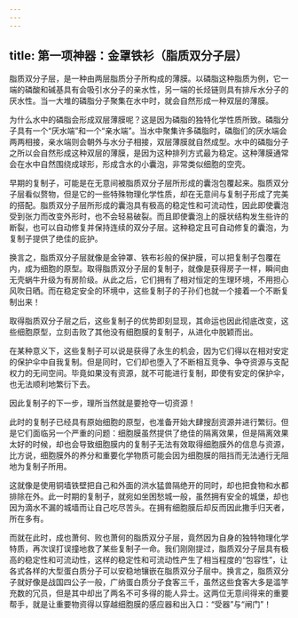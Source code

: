 ```yaml
---
---
---
```

title: 第一项神器：金罩铁衫（脂质双分子层）
---




脂质双分子层，是一种由两层脂质分子所构成的薄膜。以磷脂这种脂质为例，它一端的磷酸和碱基具有会吸引水分子的亲水性，另一端的长烃链则具有排斥水分子的厌水性。当一大堆的磷脂分子聚集在水中时，就会自然形成一种双层的薄膜。

为什么水中的磷脂会形成双层薄膜呢？这是因为磷脂的独特化学性质所致。磷脂分子具有一个“厌水端”和一个“亲水端”。当水中聚集许多磷脂时，磷脂们的厌水端会两两相接，亲水端则会朝外与水分子相接，双层薄膜就自然成型。水中的磷脂分子之所以会自然形成这种双层的薄膜，是因为这种排列方式最为稳定。这种薄膜通常会在水中自然围绕成球形，形成含水的小囊泡，非常类似细胞的空壳。

早期的复制子，可能是在无意间被脂质双分子层所形成的囊泡包覆起来。脂质双分子层看似赘物，但是它的一些特殊物理化学性质，却在无意间与复制子形成了完美的搭配。脂质双分子层所形成的囊泡具有极高的稳定性和可流动性，因此即使囊泡受到张力而改变外形时，也不会轻易破裂。而且即使囊泡上的膜状结构发生些许的断裂，也可以自动修复并保持连续的双分子层。这种稳定且可自动修复的囊泡，为复制子提供了绝佳的庇护。

换言之，脂质双分子层就像是金钟罩、铁布衫般的保护膜，可以把复制子包覆在内，成为细胞的原型。取得脂质双分子层的复制子，就像是获得房子一样，瞬间由无壳蜗牛升级为有房阶级。从此之后，它们拥有了相对恒定的生理环境，不用担心风吹日晒。而在稳定安全的环境中，这些复制子的子孙们也就一个接着一个不断复制出来！

取得脂质双分子层之后，这些复制子的优势即刻显现，其命运也因此彻底改变，这些细胞原型，立刻击败了其他没有细胞膜的复制子，从进化中脱颖而出。

在某种意义下，这些复制子可以说是获得了永生的机会，因为它们得以在相对安定的保护伞中自我复制。但是同时，它们却也堕入了不断相互竞争、争夺资源与支配权力的无间空间。毕竟如果没有资源，就不可能进行复制，即使有安定的保护伞，也无法顺利地繁衍下去。

因此复制子的下一步，理所当然就是要抢夺一切资源！

此时的复制子已经具有原始细胞的原型，也准备开始大肆搜刮资源并进行繁衍。但是它们面临另一个严重的问题：细胞膜虽然提供了绝佳的隔离效果，但是隔离效果太好的时候，却也会导致细胞膜内的复制子无法有效取得细胞膜外的信息与资源，比方说，细胞膜外的养分和重要化学物质可能会因为细胞膜的阻挡而无法通行无阻地为复制子所用。

这就像是使用铜墙铁壁把自己和外面的洪水猛兽隔绝开的同时，却也把食物和水都排除在外。此一时期的复制子，就宛如坐困愁城一般，虽然拥有安全的城堡，却也因为滴水不漏的城墙而让自己吃尽苦头。在拥有细胞膜后却反而因此撒手归天者，所在多有。

而就在此时，成也萧何、败也萧何的脂质双分子层，竟然因为自身的独特物理化学特质，再次误打误撞地救了某些复制子一命。我们刚刚提过，脂质双分子层具有极高的稳定性和可流动性，这样的稳定性和可流动性产生了相当程度的“包容性”，让各式各样的大型蛋白质分子可以安稳地镶嵌在脂质双分子层中。换言之，脂质双分子就好像是战国四公子一般，广纳蛋白质分子食客三千，虽然这些食客大多是滥竽充数的冗员，但是其中却出了两名不可多得的能人异士。这两位无意间得来的重要帮手，就是让重要物资得以穿越细胞膜的感应器和出入口：“受器”与“闸门”！